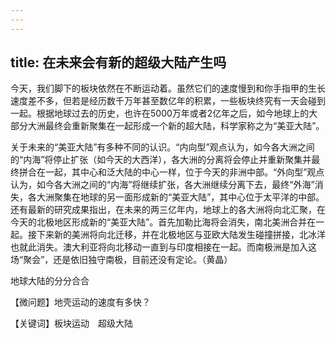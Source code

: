 ```yaml
---
---
---
```

title: 在未来会有新的超级大陆产生吗
---




今天，我们脚下的板块依然在不断运动着。虽然它们的速度慢到和你手指甲的生长速度差不多，但若是经历数千万年甚至数亿年的积累，一些板块终究有一天会碰到一起。根据地球过去的历史，也许在5000万年或者2亿年之后，如今地球上的大部分大洲最终会重新聚集在一起形成一个新的超大陆，科学家称之为“美亚大陆”。

关于未来的“美亚大陆”有多种不同的认识。“内向型”观点认为，如今各大洲之间的“内海”将停止扩张（如今天的大西洋），各大洲的分离将会停止并重新聚集并最终拼合在一起，其中心和泛大陆的中心一样，位于今天的非洲中部。“外向型”观点认为，如今各大洲之间的“内海”将继续扩张，各大洲继续分离下去，最终“外海”消失，各大洲聚集在地球的另一面形成新的“美亚大陆”，其中心位于太平洋的中部。还有最新的研究成果指出，在未来的两三亿年内，地球上的各大洲将向北汇聚，在今天的北极地区形成新的“美亚大陆”。首先加勒比海将会消失，南北美洲合并在一起。接下来新的美洲将向北迁移，并在北极地区与亚欧大陆发生碰撞拼接，北冰洋也就此消失。澳大利亚将向北移动一直到与印度相接在一起。而南极洲是加入这场“聚会”，还是依旧独守南极，目前还没有定论。（黄晶）

地球大陆的分分合合





【微问题】地壳运动的速度有多快？

【关键词】板块运动　超级大陆